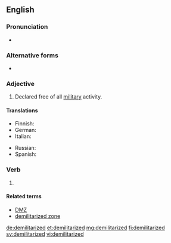 ==English==

===Pronunciation===
* {{a|UK}} {{IPA|/dɪˈmɪlɪtəɹaɪzd/|lang=en}}

===Alternative forms===
* {{l|en|demilitarised}}

===Adjective===
{{en-adj|-}}

# Declared free of all [[military]] activity.

====Translations====
{{trans-top|declared free of all military}}
* Finnish: {{t+|fi|demilitarisoitu}}
* German: {{t|de|entmilitarisiert}}
* Italian: {{t+|it|demilitarizzato}}
{{trans-mid}}
* Russian: {{t+|ru|демилитаризо́ванный}}
* Spanish: {{t+|es|desmilitarizado}}
{{trans-bottom}}

===Verb===
{{head|en|verb form}}

# {{en-past of|demilitarize}}

====Related terms====
* [[DMZ]]
* [[demilitarized zone]]

[[de:demilitarized]]
[[et:demilitarized]]
[[mg:demilitarized]]
[[fi:demilitarized]]
[[sv:demilitarized]]
[[vi:demilitarized]]